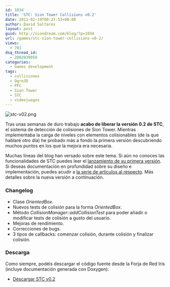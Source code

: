 ```yaml
---
id: 1034
title: 'STC: Sion Tower Collisions v0.2'
date: 2011-02-19T00:27:53+00:00
author: David Saltares
layout: post
guid: http://siondream.com/blog/?p=1034
url: /games/stc-sion-tower-collisions-v0-2/
views:
  - 781
dsq_thread_id:
  - 2002039050
categories:
  - Games development
tags:
  - collisiones
  - Ogre3D
  - PFC
  - Sion Tower
  - STC
  - videojuegos
---
```


![stc-v02.png](/img/wp/stc-v02.png)

Tras unas semanas de duro trabajo **acabo de liberar la versión 0.2 de STC**, el sistema de detección de colisiones de Sion Tower. Mientras implementaba la carga de niveles con elementos colisionables (de la que hablaré otro día) he probado más a fondo la primera versión descubriendo muchos puntos en los que la mejora era necesaria.

Muchas líneas del blog han versado sobre este tema. Si aún no conoces las funcionalidades de STC puedes leer el [lanzamiento de su primera versión](/proyectos/pfc/sion-tower/stc-sion-tower-collisions-v0-1/). Si deseas documentación en profundidad sobre su diseño e implementación, puedes acudir a [la serie de artículos al respecto](/proyectos/pfc/sion-tower/colisiones-i-introduccion-requisitos-y-alternativas/). Más detalles sobre la nueva versión a continuación.

### Changelog

*   Clase *OrientedBox*.
*   Nuevos tests de colisión para la forma *OrientedBox*.
*   Método *CollisionManager::addCollisionTest* para poder añadir o modificar tests de colisión a gusto del usuario.
*   Mejoras de rendimiento.
*   Correcciones de bugs.
*   3 tipos de callbacks: comenzar colisión, durante colisión y finalizar colisión.

### Descarga

Como siempre, podéis descargar el código fuente desde la Forja de Red Iris (incluye documentación generada con Doxygen):

*   [Descargar STC v0.2](http://forja.rediris.es/frs/download.php/2092/siontower-collisions-v0.2.zip)